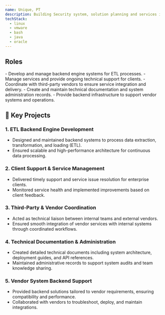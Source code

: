 ```yaml
---
name: Unique, PT
description: Building Security system, solution planning and services in ICT area.
techStack:
  - linux
  - vmware
  - bash
  - java
  - oracle
---
```



## Roles

<Timeline>
    <TimelineItem
        title="Software Engineer"
        duration="04/2011 - 09/2015"
        location="Jakarta, Indonesia"
    >
        - Develop and manage backend engine systems for ETL processes.
        - Manage services and provide ongoing technical support for clients.
        - Coordinate with third-party vendors to ensure service integration and delivery.
        - Create and maintain technical documentation and system administration records.
        - Provide backend infrastructure to support vendor systems and operations.
    </TimelineItem>
</Timeline>

## 🚀 Key Projects

### 1. ETL Backend Engine Development
- Designed and maintained backend systems to process data extraction, transformation, and loading (ETL).
- Ensured scalable and high-performance architecture for continuous data processing.

### 2. Client Support & Service Management
- Delivered timely support and service issue resolution for enterprise clients.
- Monitored service health and implemented improvements based on client feedback.

### 3. Third-Party & Vendor Coordination
- Acted as technical liaison between internal teams and external vendors.
- Ensured smooth integration of vendor services with internal systems through coordinated workflows.

### 4. Technical Documentation & Administration
- Created detailed technical documents including system architecture, deployment guides, and API references.
- Maintained administrative records to support system audits and team knowledge sharing.

### 5. Vendor System Backend Support
- Provided backend solutions tailored to vendor requirements, ensuring compatibility and performance.
- Collaborated with vendors to troubleshoot, deploy, and maintain integrations.